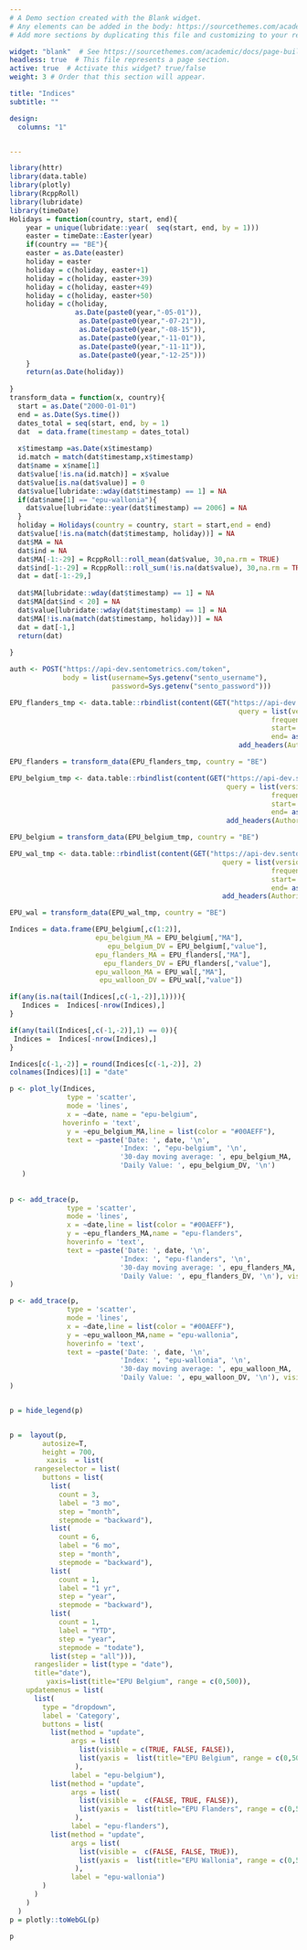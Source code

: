 ```yaml
---
# A Demo section created with the Blank widget.
# Any elements can be added in the body: https://sourcethemes.com/academic/docs/writing-markdown-latex/
# Add more sections by duplicating this file and customizing to your requirements.

widget: "blank"  # See https://sourcethemes.com/academic/docs/page-builder/
headless: true  # This file represents a page section.
active: true  # Activate this widget? true/false
weight: 3 # Order that this section will appear.

title: "Indices"
subtitle: ""

design:
  columns: "1"


---
```


```r
library(httr)
library(data.table)
library(plotly)    
library(RcppRoll)
library(lubridate)
library(timeDate)
Holidays = function(country, start, end){
    year = unique(lubridate::year(  seq(start, end, by = 1)))
    easter = timeDate::Easter(year)
    if(country == "BE"){
    easter = as.Date(easter)
    holiday = easter
    holiday = c(holiday, easter+1)
    holiday = c(holiday, easter+39)
    holiday = c(holiday, easter+49)
    holiday = c(holiday, easter+50)
    holiday = c(holiday,
                as.Date(paste0(year,"-05-01")),
                 as.Date(paste0(year,"-07-21")),
                 as.Date(paste0(year,"-08-15")),
                 as.Date(paste0(year,"-11-01")),
                 as.Date(paste0(year,"-11-11")),
                 as.Date(paste0(year,"-12-25")))
    }
    return(as.Date(holiday))
    
}
transform_data = function(x, country){
  start = as.Date("2000-01-01")
  end = as.Date(Sys.time())
  dates_total = seq(start, end, by = 1)
  dat  = data.frame(timestamp = dates_total)
  
  x$timestamp =as.Date(x$timestamp)
  id.match = match(dat$timestamp,x$timestamp)
  dat$name = x$name[1]
  dat$value[!is.na(id.match)] = x$value
  dat$value[is.na(dat$value)] = 0
  dat$value[lubridate::wday(dat$timestamp) == 1] = NA
  if(dat$name[1] == "epu-wallonia"){
    dat$value[lubridate::year(dat$timestamp) == 2006] = NA
  }
  holiday = Holidays(country = country, start = start,end = end)
  dat$value[!is.na(match(dat$timestamp, holiday))] = NA
  dat$MA = NA
  dat$ind = NA
  dat$MA[-1:-29] = RcppRoll::roll_mean(dat$value, 30,na.rm = TRUE)
  dat$ind[-1:-29] = RcppRoll::roll_sum(!is.na(dat$value), 30,na.rm = TRUE)
  dat = dat[-1:-29,]
  
  dat$MA[lubridate::wday(dat$timestamp) == 1] = NA
  dat$MA[dat$ind < 20] = NA
  dat$value[lubridate::wday(dat$timestamp) == 1] = NA
  dat$MA[!is.na(match(dat$timestamp, holiday))] = NA
  dat = dat[-1,]
  return(dat)
  
}
```
```r
auth <- POST("https://api-dev.sentometrics.com/token", 
             body = list(username=Sys.getenv("sento_username"),
                         password=Sys.getenv("sento_password")))

EPU_flanders_tmp <- data.table::rbindlist(content(GET("https://api-dev.sentometrics.com/index/values/epu-flanders", 
                                                        query = list(version="1.4.0",
                                                                frequency="D",
                                                                start= "2000-01-01",
                                                                end= as.character(as.Date(Sys.time()))),
                                                        add_headers(Authorization = paste0("Bearer ", content(auth)$access_token)))))

EPU_flanders = transform_data(EPU_flanders_tmp, country = "BE")

EPU_belgium_tmp <- data.table::rbindlist(content(GET("https://api-dev.sentometrics.com/index/values/epu-belgium", 
                                                     query = list(version="1.4.0",
                                                                frequency="D",
                                                                start= "2000-01-01",
                                                                end= as.character(as.Date(Sys.time()))),
                                                     add_headers(Authorization = paste0("Bearer ", content(auth)$access_token)))))

EPU_belgium = transform_data(EPU_belgium_tmp, country = "BE")

EPU_wal_tmp <- data.table::rbindlist(content(GET("https://api-dev.sentometrics.com/index/values/epu-wallonia", 
                                                    query = list(version="1.4.0",
                                                                frequency="D",
                                                                start= "2000-01-01",
                                                                end= as.character(as.Date(Sys.time()))),
                                                    add_headers(Authorization = paste0("Bearer ", content(auth)$access_token)))))

EPU_wal = transform_data(EPU_wal_tmp, country = "BE")

Indices = data.frame(EPU_belgium[,c(1:2)],
                     epu_belgium_MA = EPU_belgium[,"MA"],
                        epu_belgium_DV = EPU_belgium[,"value"],
                     epu_flanders_MA = EPU_flanders[,"MA"],
                       epu_flanders_DV = EPU_flanders[,"value"],
                     epu_walloon_MA = EPU_wal[,"MA"],
                      epu_walloon_DV = EPU_wal[,"value"])

if(any(is.na(tail(Indices[,c(-1,-2)],1)))){
   Indices =  Indices[-nrow(Indices),]
}

if(any(tail(Indices[,c(-1,-2)],1) == 0)){
 Indices =  Indices[-nrow(Indices),]
}

Indices[c(-1,-2)] = round(Indices[c(-1,-2)], 2)
colnames(Indices)[1] = "date"
```

```r
p <- plot_ly(Indices,   
              type = 'scatter', 
              mode = 'lines',
              x = ~date, name = "epu-belgium",
             hoverinfo = 'text',
              y = ~epu_belgium_MA,line = list(color = "#00AEFF"),
              text = ~paste('Date: ', date, '\n',
                           'Index: ', "epu-belgium", '\n',
                           '30-day moving average: ', epu_belgium_MA, '\n',
                           'Daily Value: ', epu_belgium_DV, '\n')
   )
             
  
p <- add_trace(p,
              type = 'scatter', 
              mode = 'lines',
              x = ~date,line = list(color = "#00AEFF"), 
              y = ~epu_flanders_MA,name = "epu-flanders",
              hoverinfo = 'text',
              text = ~paste('Date: ', date, '\n',
                           'Index: ', "epu-flanders", '\n',
                           '30-day moving average: ', epu_flanders_MA, '\n',
                           'Daily Value: ', epu_flanders_DV, '\n'), visible = FALSE
)

p <- add_trace(p,
              type = 'scatter', 
              mode = 'lines',
              x = ~date,line = list(color = "#00AEFF"),
              y = ~epu_walloon_MA,name = "epu-wallonia",
              hoverinfo = 'text',
              text = ~paste('Date: ', date, '\n',
                           'Index: ', "epu-wallonia", '\n',
                           '30-day moving average: ', epu_walloon_MA, '\n',
                           'Daily Value: ', epu_walloon_DV, '\n'), visible = FALSE
)


p = hide_legend(p)


p =  layout(p,
        autosize=T,
        height = 700,
         xaxis  = list(
      rangeselector = list(
        buttons = list(
          list(
            count = 3,
            label = "3 mo",
            step = "month",
            stepmode = "backward"),
          list(
            count = 6,
            label = "6 mo",
            step = "month",
            stepmode = "backward"),
          list(
            count = 1,
            label = "1 yr",
            step = "year",
            stepmode = "backward"),
          list(
            count = 1,
            label = "YTD",
            step = "year",
            stepmode = "todate"),
          list(step = "all"))),
      rangeslider = list(type = "date"),
      title="date"),
         yaxis=list(title="EPU Belgium", range = c(0,500)),
    updatemenus = list(
      list(
        type = "dropdown",
        label = 'Category',
        buttons = list(
          list(method = "update",
               args = list(
                 list(visible = c(TRUE, FALSE, FALSE)),
                 list(yaxis =  list(title="EPU Belgium", range = c(0,500)))     
                ),
               label = "epu-belgium"),
          list(method = "update",
               args = list(
                 list(visible =  c(FALSE, TRUE, FALSE)),
                 list(yaxis =  list(title="EPU Flanders", range = c(0,500)))     
                ),
               label = "epu-flanders"),
          list(method = "update",
               args = list(
                 list(visible =  c(FALSE, FALSE, TRUE)),
                 list(yaxis =  list(title="EPU Wallonia", range = c(0,500)))
                ),
               label = "epu-wallonia")
        )
      )
    )
  ) 
p = plotly::toWebGL(p)

p
```
